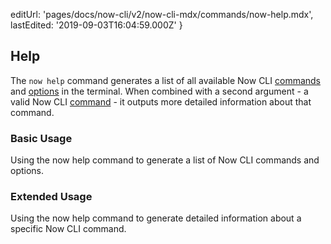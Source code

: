 
  editUrl: 'pages/docs/now-cli/v2/now-cli-mdx/commands/now-help.mdx',
  lastEdited: '2019-09-03T16:04:59.000Z'
}

## Help

The `now help` command generates a list of all available Now CLI [commands](#commands) and [options](#options) in the terminal. When combined with a second argument - a valid Now CLI [command](#commands) - it outputs more detailed information about that command.

### Basic Usage

<Snippet dark text="now help" />
<Caption>Using the <InlineCode>now help</InlineCode> command to generate a list of Now CLI commands and options.</Caption>

### Extended Usage

<Snippet dark text="now help [command]" />
<Caption>Using the <InlineCode>now help</InlineCode> command to generate detailed information about a specific Now CLI command.</Caption>
